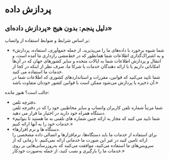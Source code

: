 # پردازش داده
## دلیل پنجم: بدون هیج «پردازش داده‌ای»
بر اساس شرایط و ضوابط استفاده از واتساپ:
* «شما شیوه‌ برخورد با داده‌های ما را می‌پذیرید، از جمله جمع‌آوری، استفاده، پردازش و به اشتراک‌گذاری اطلاعات شما همانطور که در خط‌مشی رازداری ما آمده است، و انتقال و پردازش اطلاعات شما به ایالات متحده و سایر کشورهای جهان که در آن‌ها امکاناتی داریم یا با ارائه دهندگان خدمات یا شرکا ما، صرف نظر از اینکه در کجا از خدمات ما استفاده می کنید.  
  شما تایید می‌کنید که قوانین، مقررات و استانداردهای کشوری که اطلاعات شما در آن ذخیره یا پردازش می‌شود ممکن است با قوانین کشور خودتان متفاوت باشد.»

جالب است؟ هنوز مانده:
* دفترچه تلفن.  
  شما مرتباً شماره تلفن کاربران واتساپ و سایر مخاطبین خود را که در دفترچه تلفن دستگاه همراه خود دارید در اختیار ما قرار می دهید.
*  «شما تایید می کنید که مجاز به ارائه چنین شماره های تلفنی به ما هستید تا بتوانیم خدمات خود را به آنها ارائه کنیم.»
* «دستگاه ها و نرم افزارها.  
  برای استفاده از خدمات ما باید دستگاه‌ها، نرم‌افزارها و اتصالی داده مشخصی را ارائه تامین کنید در غیر این صورت ما خدماتی ارائه نمی‌کنیم. تا زمانی که از سرویس‌های ما استفاده می‌کنید، موافقت می‌کنید که به‌روزرسانی‌هایی بر روی خدمات ما را بارگیری و نصب کنید، از جمله به‌صورت خودکار.»
